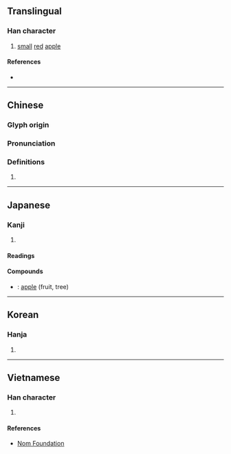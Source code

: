 {{character info/new}}
==Translingual==

===Han character===
{{Han char|rn=75|rad=木|as=13|sn=17|four=48927|canj=DOYB|ids=⿰木禽}}

# [[small]] [[red]] [[apple]]

====References====
* {{Han ref|kx=0556.250|dkj=15657|dj=0946.020|hdz=21304.020|uh=6A8E}}

----

==Chinese==
{{zh-forms}}

===Glyph origin===
{{Han etym}}

===Pronunciation===
{{zh-pron
|m=qín
|c=kam4
|mc=y
|oc=y
|ma=
|cat=n
}}

===Definitions===
{{zh-hanzi}}

# {{rfdef|lang=zh}}

----

==Japanese==

===Kanji===
{{ja-kanji|grade=|rs=木13}}

# {{defn|lang=ja|sort=木13}}

====Readings====
{{ja-readings|goon=[[ごん]] (gon)|kanon=[[きん]] (kin)|kanyoon=[[ご]] (go)}}

====Compounds====
{{der-top|Compounds}}
* {{ja-r|林檎|りんご}}: [[apple]] (fruit, tree)
{{der-bottom}}

----

==Korean==

===Hanja===
{{ko-hanja|hangeul=금|eumhun=|rv=geum|mr=kŭm|y=kum}}

# {{defn|lang=ko|sort=木13}}

----

==Vietnamese==

===Han character===
{{vi-readings|rs=木13| hanviet = cầm}}

# {{defn|lang=vi|sort=木13}}

====References====
*[http://nomfoundation.org/common/nom_details.php?codepoint=6a8e Nom Foundation]